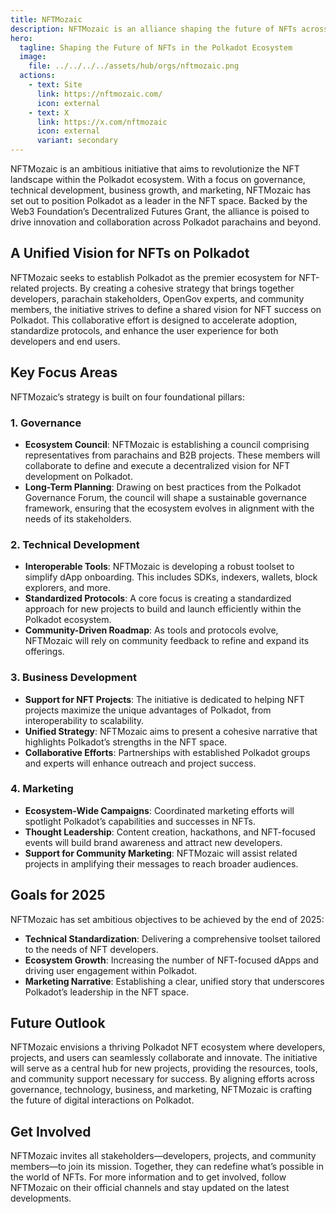 ```yaml
---
title: NFTMozaic
description: NFTMozaic is an alliance shaping the future of NFTs across Polkadot, focusing on Governance, Technical efforts, Business Development and Marketing.
hero:
  tagline: Shaping the Future of NFTs in the Polkadot Ecosystem
  image: 
    file: ../../../../assets/hub/orgs/nftmozaic.png
  actions:
    - text: Site
      link: https://nftmozaic.com/
      icon: external
    - text: X
      link: https://x.com/nftmozaic
      icon: external
      variant: secondary
---
```



NFTMozaic is an ambitious initiative that aims to revolutionize the NFT landscape within the Polkadot ecosystem. With a focus on governance, technical development, business growth, and marketing, NFTMozaic has set out to position Polkadot as a leader in the NFT space. Backed by the Web3 Foundation’s Decentralized Futures Grant, the alliance is poised to drive innovation and collaboration across Polkadot parachains and beyond.

## A Unified Vision for NFTs on Polkadot
NFTMozaic seeks to establish Polkadot as the premier ecosystem for NFT-related projects. By creating a cohesive strategy that brings together developers, parachain stakeholders, OpenGov experts, and community members, the initiative strives to define a shared vision for NFT success on Polkadot. This collaborative effort is designed to accelerate adoption, standardize protocols, and enhance the user experience for both developers and end users.

## Key Focus Areas
NFTMozaic’s strategy is built on four foundational pillars:

### 1. Governance
- **Ecosystem Council**: NFTMozaic is establishing a council comprising representatives from parachains and B2B projects. These members will collaborate to define and execute a decentralized vision for NFT development on Polkadot.
- **Long-Term Planning**: Drawing on best practices from the Polkadot Governance Forum, the council will shape a sustainable governance framework, ensuring that the ecosystem evolves in alignment with the needs of its stakeholders.

### 2. Technical Development
- **Interoperable Tools**: NFTMozaic is developing a robust toolset to simplify dApp onboarding. This includes SDKs, indexers, wallets, block explorers, and more.
- **Standardized Protocols**: A core focus is creating a standardized approach for new projects to build and launch efficiently within the Polkadot ecosystem.
- **Community-Driven Roadmap**: As tools and protocols evolve, NFTMozaic will rely on community feedback to refine and expand its offerings.

### 3. Business Development
- **Support for NFT Projects**: The initiative is dedicated to helping NFT projects maximize the unique advantages of Polkadot, from interoperability to scalability.
- **Unified Strategy**: NFTMozaic aims to present a cohesive narrative that highlights Polkadot’s strengths in the NFT space.
- **Collaborative Efforts**: Partnerships with established Polkadot groups and experts will enhance outreach and project success.

### 4. Marketing
- **Ecosystem-Wide Campaigns**: Coordinated marketing efforts will spotlight Polkadot’s capabilities and successes in NFTs.
- **Thought Leadership**: Content creation, hackathons, and NFT-focused events will build brand awareness and attract new developers.
- **Support for Community Marketing**: NFTMozaic will assist related projects in amplifying their messages to reach broader audiences.

## Goals for 2025
NFTMozaic has set ambitious objectives to be achieved by the end of 2025:
- **Technical Standardization**: Delivering a comprehensive toolset tailored to the needs of NFT developers.
- **Ecosystem Growth**: Increasing the number of NFT-focused dApps and driving user engagement within Polkadot.
- **Marketing Narrative**: Establishing a clear, unified story that underscores Polkadot’s leadership in the NFT space.

## Future Outlook
NFTMozaic envisions a thriving Polkadot NFT ecosystem where developers, projects, and users can seamlessly collaborate and innovate. The initiative will serve as a central hub for new projects, providing the resources, tools, and community support necessary for success. By aligning efforts across governance, technology, business, and marketing, NFTMozaic is crafting the future of digital interactions on Polkadot.

## Get Involved
NFTMozaic invites all stakeholders—developers, projects, and community members—to join its mission. Together, they can redefine what’s possible in the world of NFTs. For more information and to get involved, follow NFTMozaic on their official channels and stay updated on the latest developments.
